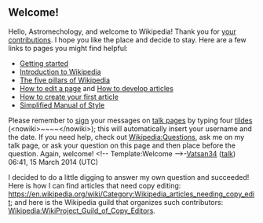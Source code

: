 <article id="42208184" title=User talk:Astromechology>
	<talkpage id="42208184" title="User talk:Astromechology">
== Welcome! ==

Hello, Astromechology, and welcome to Wikipedia! Thank you for [[Special:Contributions/Astromechology|your contributions]]. I hope you like the place and decide to stay. Here are a few links to pages you might find helpful:
* [[Help:Getting started|Getting started]]
* [[Wikipedia:Introduction|Introduction to Wikipedia]]
* [[Wikipedia:Five pillars|The five pillars of Wikipedia]]
* [[Help:Editing|How to edit a page]] and [[Wikipedia:Article development|How to develop articles]]
* [[Wikipedia:Your first article|How to create your first article]] 
* [[Wikipedia:Simplified Manual of Style|Simplified Manual of Style]]
Please remember to [[Wikipedia:Signatures|sign]] your messages on [[Help:Using talk pages|talk page]]s by typing four [[tilde]]s (&lt;nowiki&gt;~~~~&lt;/nowiki&gt;); this will automatically insert your username and the date. If you need help, check out [[Wikipedia:Questions]], ask me on my talk page, or ask your question on this page and then place '''{{Tlc|Help me}}''' before the question. Again, welcome! &lt;!-- Template:Welcome --&gt;-[[User:Vatsan34|Vatsan34]] ([[User talk:Vatsan34|talk]]) 06:41, 15 March 2014 (UTC)

I decided to do a little digging to answer my own question and succeeded!
Here is how I can find articles that need copy editing: [[https://en.wikipedia.org/wiki/Category:Wikipedia_articles_needing_copy_edit]]; and here is the Wikipedia guild that organizes such contributors: [[Wikipedia:WikiProject_Guild_of_Copy_Editors]].
	</talkpage>
</article>
